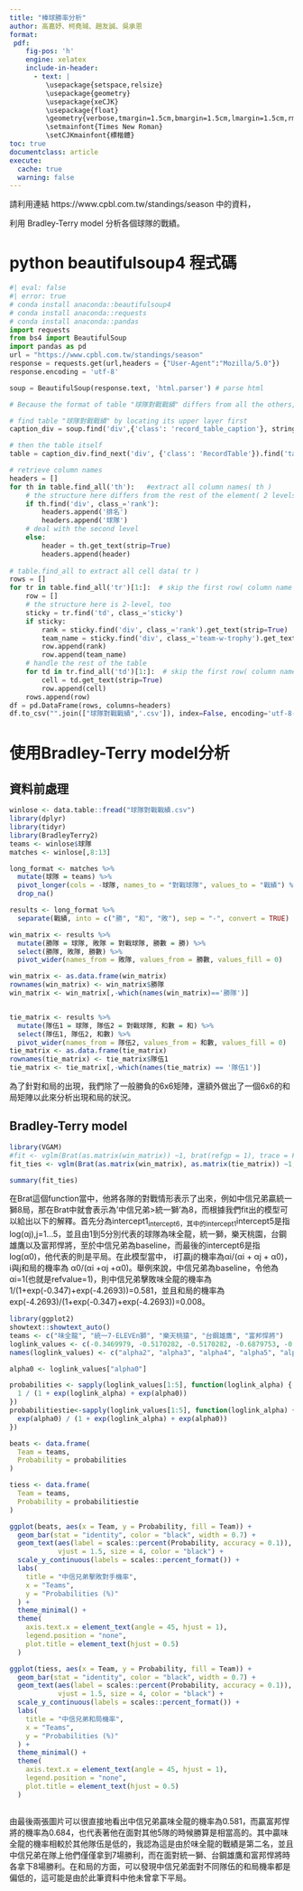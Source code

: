 ```yaml
---
title: "棒球勝率分析"
author: 高嘉妤、柯堯珹、趙友誠、吳承恩
format:
 pdf:
    fig-pos: 'h'
    engine: xelatex
    include-in-header:
      - text: |
         \usepackage{setspace,relsize}
         \usepackage{geometry}
         \usepackage{xeCJK}
         \usepackage{float}
         \geometry{verbose,tmargin=1.5cm,bmargin=1.5cm,lmargin=1.5cm,rmargin=1.5cm}
         \setmainfont{Times New Roman}
         \setCJKmainfont{標楷體}
toc: true
documentclass: article
execute: 
  cache: true
  warning: false
---
```

請利用連結 https://www.cpbl.com.tw/standings/season 中的資料，

利用 Bradley-Terry model 分析各個球隊的戰績。

# python beautifulsoup4 程式碼

```python
#| eval: false
#| error: true
# conda install anaconda::beautifulsoup4
# conda install anaconda::requests
# conda install anaconda::pandas
import requests
from bs4 import BeautifulSoup
import pandas as pd
url = "https://www.cpbl.com.tw/standings/season"
response = requests.get(url,headers = {"User-Agent":"Mozilla/5.0"})
response.encoding = 'utf-8'

soup = BeautifulSoup(response.text, 'html.parser') # parse html

# Because the format of table "球隊對戰戰績" differs from all the others, we handle this seperately.

# find table "球隊對戰戰績" by locating its upper layer first
caption_div = soup.find('div',{'class': 'record_table_caption'}, string="球隊對戰戰績")

# then the table itself
table = caption_div.find_next('div', {'class': 'RecordTable'}).find('table')

# retrieve column names
headers = []
for th in table.find_all('th'):   #extract all column names( th )
    # the structure here differs from the rest of the element( 2 levels )
    if th.find('div', class_='rank'):
        headers.append('排名')
        headers.append('球隊')
    # deal with the second level
    else:
        header = th.get_text(strip=True)
        headers.append(header)
  
# table.find_all to extract all cell data( tr )
rows = []
for tr in table.find_all('tr')[1:]:  # skip the first row( column name )
    row = []
    # the structure here is 2-level, too
    sticky = tr.find('td', class_='sticky')
    if sticky:
        rank = sticky.find('div', class_='rank').get_text(strip=True)
        team_name = sticky.find('div', class_='team-w-trophy').get_text(strip=True)
        row.append(rank)
        row.append(team_name)
    # handle the rest of the table
    for td in tr.find_all('td')[1:]:  # skip the first row( column name )
        cell = td.get_text(strip=True)
        row.append(cell)
    rows.append(row)
df = pd.DataFrame(rows, columns=headers)
df.to_csv("".join(["球隊對戰戰績",'.csv']), index=False, encoding='utf-8-sig')
```

# 使用Bradley-Terry model分析

## 資料前處理

```r
winlose <- data.table::fread("球隊對戰戰績.csv")
library(dplyr)
library(tidyr)
library(BradleyTerry2)
teams <- winlose$球隊
matches <- winlose[,8:13]

long_format <- matches %>%
  mutate(球隊 = teams) %>%
  pivot_longer(cols = -球隊, names_to = "對戰球隊", values_to = "戰績") %>%
  drop_na()

results <- long_format %>%
  separate(戰績, into = c("勝", "和", "敗"), sep = "-", convert = TRUE)

win_matrix <- results %>%
  mutate(勝隊 = 球隊, 敗隊 = 對戰球隊, 勝數 = 勝) %>%
  select(勝隊, 敗隊, 勝數) %>%
  pivot_wider(names_from = 敗隊, values_from = 勝數, values_fill = 0)

win_matrix <- as.data.frame(win_matrix)
rownames(win_matrix) <- win_matrix$勝隊
win_matrix <- win_matrix[,-which(names(win_matrix)=='勝隊')]


tie_matrix <- results %>%
  mutate(隊伍1 = 球隊, 隊伍2 = 對戰球隊, 和數 = 和) %>%
  select(隊伍1, 隊伍2, 和數) %>%
  pivot_wider(names_from = 隊伍2, values_from = 和數, values_fill = 0)
tie_matrix <- as.data.frame(tie_matrix)
rownames(tie_matrix) <- tie_matrix$隊伍1
tie_matrix <- tie_matrix[,-which(names(tie_matrix) == '隊伍1')]
```
為了針對和局的出現，我們除了一般勝負的6x6矩陣，還額外做出了一個6x6的和局矩陣以此來分析出現和局的狀況。

## Bradley-Terry model

```r
library(VGAM)
#fit <- vglm(Brat(as.matrix(win_matrix)) ~1, brat(refgp = 1), trace = FALSE, crit = "coef")
fit_ties <- vglm(Brat(as.matrix(win_matrix), as.matrix(tie_matrix)) ~1, bratt(refgp = 1,refvalue = 1), trace = FALSE,crit = "coef")

summary(fit_ties)


```
在Brat這個function當中，他將各隊的對戰情形表示了出來，例如中信兄弟贏統一獅8局，那在Brat中就會表示為'中信兄弟>統一獅'為8，而根據我們fit出的模型可以給出以下的解釋。首先分為intercept1~intercept6，其中的intercept1~intercept5是指log(αj),j=1...5，並且由1到5分別代表的球隊為味全龍，統一獅，樂天桃園，台鋼雄鷹以及富邦悍將，至於中信兄弟為baseline，而最後的intercept6是指log(α0)，他代表的則是平局。在此模型當中， i打贏j的機率為αi/(αi + αj + α0)，i與j和局的機率為 α0/(αi +αj +α0)。舉例來說，中信兄弟為baseline，令他為αi=1(也就是refvalue=1)，則中信兄弟擊敗味全龍的機率為1/(1+exp(-0.347)+exp(-4.2693))=0.581，並且和局的機率為exp(-4.2693)/(1+exp(-0.347)+exp(-4.2693))=0.008。
```r
library(ggplot2)
showtext::showtext_auto()
teams <- c("味全龍", "統一7-ELEVEn獅", "樂天桃猿", "台鋼雄鷹", "富邦悍將")
loglink_values <- c(-0.3469979, -0.5170282, -0.5170282, -0.6879753, -0.8036663, -4.269289)
names(loglink_values) <- c("alpha2", "alpha3", "alpha4", "alpha5", "alpha6", "alpha0")

alpha0 <- loglink_values["alpha0"]

probabilities <- sapply(loglink_values[1:5], function(loglink_alpha) {
  1 / (1 + exp(loglink_alpha) + exp(alpha0))
})
probabilitiestie<-sapply(loglink_values[1:5], function(loglink_alpha) {
  exp(alpha0) / (1 + exp(loglink_alpha) + exp(alpha0))
})

beats <- data.frame(
  Team = teams,
  Probability = probabilities
)

tiess <- data.frame(
  Team = teams,
  Probability = probabilitiestie
)

ggplot(beats, aes(x = Team, y = Probability, fill = Team)) +
  geom_bar(stat = "identity", color = "black", width = 0.7) +
  geom_text(aes(label = scales::percent(Probability, accuracy = 0.1)), 
            vjust = 1.5, size = 4, color = "black") +
  scale_y_continuous(labels = scales::percent_format()) +
  labs(
    title = "中信兄弟擊敗對手機率",
    x = "Teams",
    y = "Probabilities (%)"
  ) +
  theme_minimal() +
  theme(
    axis.text.x = element_text(angle = 45, hjust = 1),
    legend.position = "none",
    plot.title = element_text(hjust = 0.5)
  )

ggplot(tiess, aes(x = Team, y = Probability, fill = Team)) +
  geom_bar(stat = "identity", color = "black", width = 0.7) +
  geom_text(aes(label = scales::percent(Probability, accuracy = 0.1)), 
            vjust = 1.5, size = 4, color = "black") +
  scale_y_continuous(labels = scales::percent_format()) +
  labs(
    title = "中信兄弟和局機率",
    x = "Teams",
    y = "Probabilities (%)"
  ) +
  theme_minimal() +
  theme(
    axis.text.x = element_text(angle = 45, hjust = 1),
    legend.position = "none",
    plot.title = element_text(hjust = 0.5)
  )



```
由最後兩張圖片可以很直接地看出中信兄弟贏味全龍的機率為0.581，而贏富邦悍將的機率為0.684，也代表著他在面對其他5隊的時候勝算是相當高的。其中贏味全龍的機率相較於其他隊伍是低的，我認為這是由於味全龍的戰績是第二名，並且中信兄弟在隊上他們僅僅拿到7場勝利，而在面對統一獅、台鋼雄鷹和富邦悍將時各拿下8場勝利。在和局的方面，可以發現中信兄弟面對不同隊伍的和局機率都是偏低的，這可能是由於此筆資料中他未曾拿下平局。








